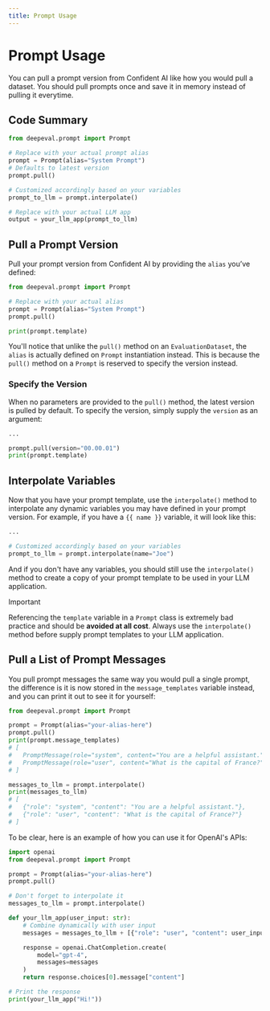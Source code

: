 ```yaml
---
title: Prompt Usage
---
```



# Prompt Usage

You can pull a prompt version from Confident AI like how you would pull a dataset. You should pull prompts once and save it in memory instead of pulling it everytime.

## Code Summary

```python showLineNumbers copy {6, 9, 12}
from deepeval.prompt import Prompt

# Replace with your actual prompt alias
prompt = Prompt(alias="System Prompt")
# Defaults to latest version
prompt.pull()

# Customized accordingly based on your variables
prompt_to_llm = prompt.interpolate()

# Replace with your actual LLM app
output = your_llm_app(prompt_to_llm)
```

## Pull a Prompt Version

Pull your prompt version from Confident AI by providing the `alias` you’ve defined:

```python
from deepeval.prompt import Prompt

# Replace with your actual alias
prompt = Prompt(alias="System Prompt")
prompt.pull()

print(prompt.template)
```

You'll notice that unlike the `pull()` method on an `EvaluationDataset`, the `alias` is actually defined on `Prompt` instantiation instead. This is because the `pull()` method on a `Prompt` is reserved to specify the version instead.

### Specify the Version

When no parameters are provided to the `pull()` method, the latest version is pulled by default. To specify the version, simply supply the `version` as an argument:

```python
...

prompt.pull(version="00.00.01")
print(prompt.template)
```

## Interpolate Variables

Now that you have your prompt template, use the `interpolate()` method to interpolate any dynamic variables you may have defined in your prompt version. For example, if you have a `{{ name }}` variable, it will look like this:

```python
...

# Customized accordingly based on your variables
prompt_to_llm = prompt.interpolate(name="Joe")
```

And if you don't have any variables, you should still use the `interpolate()` method to create a copy of your prompt template to be used in your LLM application.

> [!IMPORTANT]
>
> Referencing the `template` variable in a `Prompt` class is extremely bad practice and should be **avoided at all cost**. Always use the `interpolate()` method before supply prompt templates to your LLM application.

## Pull a List of Prompt Messages

You pull prompt messages the same way you would pull a single prompt, the difference is it is now stored in the `message_templates` variable instead, and you can print it out to see it for yourself:

```python
from deepeval.prompt import Prompt

prompt = Prompt(alias="your-alias-here")
prompt.pull()
print(prompt.message_templates)
# [
#   PromptMessage(role="system", content="You are a helpful assistant."),
#   PromptMessage(role="user", content="What is the capital of France?"),
# ]

messages_to_llm = prompt.interpolate()
print(messages_to_llm)
# [
#   {"role": "system", "content": "You are a helpful assistant."},
#   {"role": "user", "content": "What is the capital of France?"}
# ]
```

To be clear, here is an example of how you can use it for OpenAI's APIs:

```python showLineNumbers copy {8, 16}
import openai
from deepeval.prompt import Prompt

prompt = Prompt(alias="your-alias-here")
prompt.pull()

# Don't forget to interpolate it
messages_to_llm = prompt.interpolate()

def your_llm_app(user_input: str):
    # Combine dynamically with user input
    messages = messages_to_llm + [{"role": "user", "content": user_input}]

    response = openai.ChatCompletion.create(
        model="gpt-4",
        messages=messages
    )
    return response.choices[0].message["content"]

# Print the response
print(your_llm_app("Hi!"))
```
